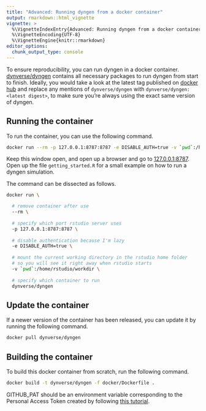 ```yaml
---
title: "Advanced: Running dyngen from a docker container"
output: rmarkdown::html_vignette
vignette: >
  %\VignetteIndexEntry{Advanced: Running dyngen from a docker container}
  %\VignetteEncoding{UTF-8}
  %\VignetteEngine{knitr::rmarkdown}
editor_options: 
  chunk_output_type: console
---
```


<!-- github markdown built using 
rmarkdown::render("vignettes/advanced_run_dyngen_from_docker.Rmd", output_format = rmarkdown::github_document())
-->

To ensure reproducibility, you can run dyngen in a docker container. [dynverse/dyngen](https://hub.docker.com/r/dynverse/dyngen) contains all necessary packages to run dyngen from start to finish.
Ideally, you would take a look at the latest tag published on [docker hub](https://hub.docker.com/r/dynverse/dyngen) and replace any mentions of `dynverse/dyngen` with `dynverse/dyngen:<latest digest>`, to make sure you're always using the exact same version of dyngen.

## Running the container
To run the container, you can use the following command.

```sh
docker run --rm -p 127.0.0.1:8787:8787 -e DISABLE_AUTH=true -v `pwd`:/home/rstudio/workdir dynverse/dyngen
```

Keep this window open, and open up a browser and go to [127.0.0.1:8787](127.0.0.1:8787). Open up the file `getting_started.R` for a small example on how to run a dyngen simulation.

The command can be dissected as follows.

```sh
docker run \

  # remove container after use
  --rm \
  
  # specify which port rstudio server uses
  -p 127.0.0.1:8787:8787 \
  
  # disable authentication because I'm lazy
  -e DISABLE_AUTH=true \
  
  # mount the current working directory in the rstudio home folder
  # so you will see it right away when rstudio starts
  -v `pwd`:/home/rstudio/workdir \
  
  # specify which container to run
  dynverse/dyngen
```

## Update the container

If a newer version of the container has been released, you can update it by running the following command.
```sh
docker pull dynverse/dyngen
```


## Building the container

To build this docker container from scratch, run the following command.

```sh
docker build -t dynverse/dyngen -f docker/Dockerfile .
```

GITHUB_PAT should be an environment variable corresponding to the Personal Access Token created by following [this tutorial](https://docs.github.com/en/github/authenticating-to-github/creating-a-personal-access-token).
